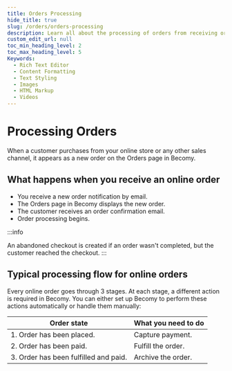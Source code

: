```yaml
---
title: Orders Processing
hide_title: true
slug: /orders/orders-processing
description: Learn all about the processing of orders from receiving order to fulfill it.
custom_edit_url: null
toc_min_heading_level: 2
toc_max_heading_level: 5
Keywords:
  - Rich Text Editor
  - Content Formatting
  - Text Styling
  - Images
  - HTML Markup
  - Videos
---
```



<head>
  <meta
    property="twitter:description"
    content="Learn all about the processing of orders from receiving order to fulfill it."
  />
  <meta
    property="og:url"
    content="https://docs-becomy.surge.sh/orders/orders-processing/"
  />
  <link rel="canonical" href="https://docs-becomy.surge.sh/orders" />
  <link
    rel="alternate"
    href="https://docs-becomy.surge.sh/orders/fr"
    hreflang="fr"
  />
</head>

# Processing Orders

When a customer purchases from your online store or any other sales channel, it appears as a new order on the Orders page in Becomy.

## What happens when you receive an online order

- You receive a new order notification by email.
- The Orders page in Becomy displays the new order.
- The customer receives an order confirmation email.
- Order processing begins.

:::info

An abandoned checkout is created if an order wasn't completed, but the customer reached the checkout.
:::

## Typical processing flow for online orders

Every online order goes through 3 stages. At each stage, a different action is required in Becomy. You can either set up Becomy to perform these actions automatically or handle them manually:

<table>
  <thead>
    <tr>
      <th>Order state</th>
      <th>What you need to do</th>
    </tr>
  </thead>
  <tbody>
    <tr>
      <td>1. Order has been placed.</td>
      <td>Capture payment.</td>
    </tr>
    <tr>
      <td>2. Order has been paid.</td>
      <td>Fulfill the order.</td>
    </tr>
    <tr>
      <td>3. Order has been fulfilled and paid.</td>
      <td>Archive the order.</td>
    </tr>
  </tbody>
</table>
